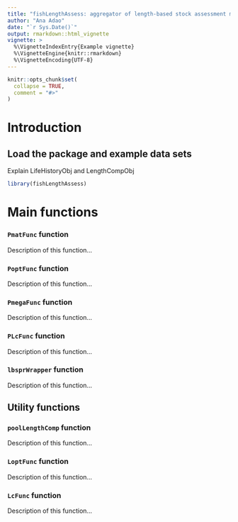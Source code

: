 ```yaml
---
title: "fishLengthAssess: aggregator of length-based stock assessment methods"
author: "Ana Adao"
date: "`r Sys.Date()`"
output: rmarkdown::html_vignette
vignette: >
  %\VignetteIndexEntry{Example vignette}
  %\VignetteEngine{knitr::rmarkdown}
  %\VignetteEncoding{UTF-8}
---
```


```r
knitr::opts_chunk$set(
  collapse = TRUE,
  comment = "#>"
)
```

# Introduction


## Load the package and example data sets

Explain LifeHistoryObj and LengthCompObj

```r
library(fishLengthAssess)
```

# Main functions

### `PmatFunc` function

Description of this function...

### `PoptFunc` function

Description of this function...

### `PmegaFunc` function

Description of this function...

### `PLcFunc` function

Description of this function...

### `lbsprWrapper` function

Description of this function...


## Utility functions

### `poolLengthComp` function

Description of this function...

### `LoptFunc` function

Description of this function...

### `LcFunc` function

Description of this function...


